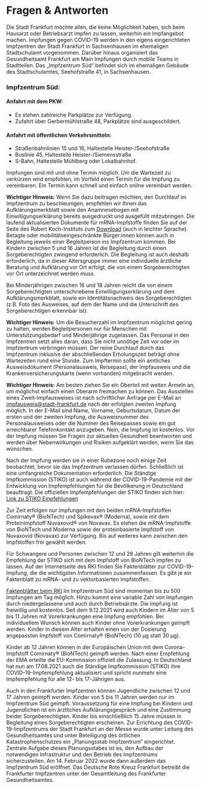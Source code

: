 <script>
  FaqQuestion from "$lib/components/faq/FaqQuestion.svelte";
</script>

# Fragen & Antworten

<FaqSection title="Fragen zum Impfzentrum und Impfprocedere">
<FaqQuestion question="Wo kann ich mich in Frankfurt gegen COVID-19 impfen lassen?">
Die Stadt Frankfurt möchte allen, die keine Möglichkeit haben, sich beim
Hausarzt oder Betriebsarzt impfen zu lassen, weiterhin ein Impfangebot
machen. Impfungen gegen COVID-19 werden in den eigens eingerichteten 
Impfzentren der Stadt Frankfurt in Sachsenhausen im ehemaligen Stadtschulamt vorgenommen. 
Darüber hinaus organisiert das Gesundheitsamt Frankfurt am Main Impfungen durch mobile
Teams in Stadtteilen.
</FaqQuestion>
<FaqQuestion question="Wo befindet sich das Impfzentrum der Stadt Frankfurt?">
Das „Impfzentrum Süd“ befindet sich im ehemaligen Gebäude des 
Stadtschulamtes, Seehofstraße 41, in Sachsenhausen.
</FaqQuestion>
<FaqQuestion question="Wie erreiche ich die Impfzentren und wie kann ich mich vor Ort zurechtfinden?">

### Impfzentrum Süd:
#### Anfahrt mit dem PKW:
- Es stehen zahlreiche Parkplätze zur Verfügung.
- Zufahrt über Gerbermühlstraße 48, Parkplätze sind ausgeschildert.
#### Anfahrt mit öffentlichen Verkehrsmitteln: 
- Straßenbahnlinien 15 und 16, Haltestelle Heister-/Seehofstraße
- Buslinie 45, Haltestelle Heister-/Siemensstraße
- S-Bahn, Haltestelle Mühlberg oder Lokalbahnhof.

</FaqQuestion>
<FaqQuestion question="Brauche ich einen Termin, um mich in den Impfzentren impfen zu lassen?">
Impfungen sind mit und ohne Termin möglich. Um die Wartezeit zu verkürzen 
wird empfohlen, im Vorfeld einen Termin für die Impfung zu vereinbaren. 
Ein Termin kann schnell und einfach online vereinbart werden.

**Wichtiger Hinweis:** Wenn Sie dazu beitragen möchten, den Durchlauf im Impfzentrum zu
beschleunigen, empfehlen wir Ihnen das Aufklärungsmerkblatt sowie den Anamnesebogen
mit Einwilligungserklärung bereits ausgedruckt und ausgefüllt mitzubringen. 
Die laufend aktualisierten Dokumente für mRNA-Impfstoffe finden Sie auf der Seite des 
Robert Koch-Instituts zum [Download](https://www.rki.de/DE/Content/Infekt/Impfen/Materialien/COVID-19-Aufklaerungsbogen-Tab.html) (auch in leichter Sprache).
</FaqQuestion>
<FaqQuestion question="Wie viele Personen dürfen mich ins Impfzentrum begleiten?">
Betagte oder mobilitätseingeschränkte Bürger:innen können auch in 
Begleitung jeweils einer Begleitperson ins Impfzentrum kommen.
Bei Kindern zwischen 5 und 16 Jahren ist die Begleitung durch einen
Sorgeberechtigten zwingend erforderlich. Die Begleitung ist auch deshalb 
erforderlich, da in dieser Altersgruppe immer eine individuelle ärztliche 
Beratung und Aufklärung vor Ort erfolgt, die von einem Sorgeberechtigten vor Ort unterzeichnet werden muss.

Bei Minderjährigen zwischen 16 und 18 Jahren reicht die von einem Sorgeberechtigten 
unterschriebene Einwilligungserklärung und dem Aufklärungsmerkblatt, 
sowie ein Identitätsnachweis des Sorgeberechtigten (z.B. Foto des Ausweises, 
auf dem der Name und die Unterschrift des Sorgeberechtigen erkennbar ist).

**Wichtiger Hinweis:** Um die Besucherzahl im Impfzentrum möglichst gering zu halten, 
werden Begleitpersonen nur für Menschen mit Unterstützungsbedarf und Minderjährige 
zugelassen.
</FaqQuestion>
<FaqQuestion question="Wie viel Zeit sollte ich für die Impfung einplanen?">
Das Personal in den Impfzentren setzt alles daran, dass Sie nicht
unnötige Zeit vor oder im Impfzentrum verbringen müssen. Der reine
Durchlauf durch das Impfzentrum inklusive der abschließenden
Erholungszeit beträgt ohne Wartezeiten rund eine Stunde.
</FaqQuestion>
<FaqQuestion question="Welche Unterlagen muss ich zum Impftermin mitbringen?">
Zum Impftermin sollte ein amtliches Ausweisdokument 
(Personalausweis, Reisepass), der Impfausweis und die Krankenversicherungskarte
(wenn vorhanden) mitgebracht werden.

**Wichtiger Hinweis:** Am besten ziehen Sie ein Oberteil mit weiten Ärmeln an, um möglichst
einfach einen Oberarm freimachen zu können.
</FaqQuestion>
<FaqQuestion question="Was mache ich, wenn ich meinen Impfausweis verloren habe?">
Das Ausstellen eines Zweit-Impfausweises ist nach schriftlicher Anfrage
per E-Mail an impfausweis@stadt-frankfurt.de nach der erfolgten zweiten
Impfung möglich. In der E-Mail sind Name, Vorname, Geburtsdatum, Datum 
der ersten und der zweiten Impfung, die Ausweisnummer des Personalausweises 
oder die Nummer des Reisepasses sowie ein gut erreichbarer Telefonkontakt anzugeben.
</FaqQuestion>
<FaqQuestion question="Muss ich die Impfung gegen COVID-19 selbst bezahlen?">
Nein, die Impfung ist kostenlos.
</FaqQuestion>
<FaqQuestion question="Wie sind die Abläufe in den Frankfurter Impfzentren organisiert?">
Vor der Impfung müssen Sie Fragen zur aktuellen Gesundheit beantworten 
und werden über Nebenwirkungen und Risiken aufgeklärt werden,
wenn Sie das wünschen.

Nach der Impfung werden sie in einer Ruhezone noch einige Zeit beobachtet, 
bevor sie das Impfzentrum verlassen dürfen. Schließlich ist eine
umfangreiche Dokumentation erforderlich.
</FaqQuestion>
<FaqQuestion question="Für wen wird die Impfung gegen COVID-19 empfohlen?">
Die Ständige Impfkommission (STIKO) ist auch während der COVID-19-Pandemie 
mit der Entwicklung von Impfempfehlungen für die Bevölkerung in Deutschland beauftragt. 
Die offiziellen Impfempfehlungen der STIKO finden sich hier:
[Link zu STIKO Empfehlungen](https://www.rki.de/DE/Content/Infekt/Impfen/ImpfungenAZ/COVID-19/Impfempfehlung-Zusfassung.html)
</FaqQuestion>
</FaqSection>

<FaqSection title="Fragen zum Impfstoff, zur Verträglichkeit und zur Verabreichung">
<FaqQuestion question="Welcher Impfstoff wird in den Impfzentren verwendet?">
Zur Zeit erfolgen nur Impfungen mit den beiden mRNA-Impfstoffen Comirnaty® (BioNTech) und Spikevax® (Moderna), sowie 
mit dem Proteinimpfstoff Nuvaxovid® von Novavax.
</FaqQuestion>
<FaqQuestion question="Kann ich den Impfstoff selbst wählen, wenn verschiedene Impfstoffe verfügbar sind?">
Es stehen die mRNA-Impfstoffe von BioNTech und Moderna sowie der 
proteinbasierte Impfstoff von Nuvaxovid (Novavax) zur Verfügung. 
Bis auf weiteres kann zwischen den Impfstoffen frei gewählt werden. 

Für Schwangere und Personen zwischen 12 und 29 Jahren gilt 
weiterhin die Empfehlung der STIKO sich mit dem Impfstoff 
von BioNTech impfen zu lassen.
</FaqQuestion>
<FaqQuestion question="Wo finde ich weitere Informationen zu den Impfstoffen?">
Auf der Internetseite des RKI finden Sie Faktenblätter zur COVID-19-Impfung, 
die die wichtigsten Informationen zusammenfassen. Es gibt je ein Faktenblatt 
zu mRNA- und zu vektorbasierten Impfstoffen.

[Faktenblätter beim RKI](https://www.rki.de/DE/Content/Infekt/Impfen/Materialien/Faktenblaetter/Faktenblaetter_inhalt.html)
</FaqQuestion>
<FaqQuestion question="Wie groß ist die Impfkapazität in Frankfurt?">
Im Impfzentrum Süd sind momentan bis zu 500 Impfungen am Tag möglich. 
Hinzu kommt eine variable Zahl von Impfungen durch niedergelassene 
und auch durch Betriebsärzte. Die Impfung ist freiwillig und kostenlos.
</FaqQuestion>
<FaqQuestion question="Können auch Kinder und Jugendliche geimpft werden?">
Seit dem 9.12.2021 wird auch Kindern im Alter von 5 bis 11 Jahren mit
Vorerkrankungen eine Impfung empfohlen. Bei individuellem Wunsch
können auch Kinder ohne Vorerkrankungen geimpft werden. Kinder in
diesem Alter erhalten einen von der Dosierung angepassten Impfstoff
von Comirnaty® (BioNTech) (10 μg statt 30 μg).

Kinder ab 12 Jahren können in der Europäischen Union mit dem Corona-
Impfstoff Comirnaty® (BioNTech) geimpft werden. Nach einer Empfehlung 
der EMA erteilte die EU-Kommission offiziell die Zulassung. In
Deutschland hat nun am 17.08.2021 auch die Ständige Impfkommission
(STIKO) ihre COVID-19-Impfempfehlung aktualisiert und spricht nunmehr 
eine Impfempfehlung für alle 12- bis 17-Jährigen aus.

Auch in den Frankfurter Impfzentren können Jugendliche zwischen 12 
und 17 Jahren geimpft werden. Kinder von 5 bis 11 Jahren werden
nur im Impfzentrum Süd geimpft. Voraussetzung für eine Impfung 
bei Kindern und Jugendlichen ist ein ärztliches Aufklärungsgespräch 
und eine Zustimmung beider Sorgeberechtigten. Kinder bis einschließlich 
15 Jahre müssen in Begleitung eines Sorgeberechtigten erscheinen.
</FaqQuestion>
</FaqSection>
<FaqSection title="Fragen zu Organisation und Zuständigkeiten">
<FaqQuestion question="Wer war für die Errichtung des Impfzentrums zuständig?">
Zur Errichtung des COVID-19-Impfzentrums der Stadt Frankfurt an der
Messe wurde unter Leitung des Gesundheitsamtes und unter Beteiligung
des örtlichen Katastrophenschutzes ein „Planungsstab Impfzentrum“
eingerichtet. Zentrale Aufgabe dieses Planungsstabes ist es, den Aufbau 
der notwendigen Infrastruktur und den Betrieb des Impfzentrums sicherzustellen.
Am 14. Februar 2022 wurde dann außerdem das Impfzentrum Süd eröffnet.
</FaqQuestion>
<FaqQuestion question="Wer betreibt die Impfzentren?">
Das Deutsche Rote Kreuz Frankfurt betreibt die Frankfurter Impfzentren
unter der Gesamtleitung des Frankfurter Gesundheitsamtes.
</FaqQuestion>
</FaqSection>
